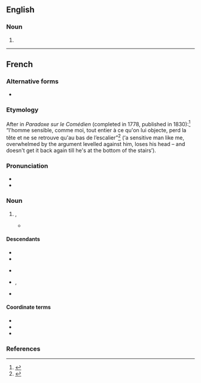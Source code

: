==English==

===Noun===
{{en-noun|-|head=esprit de l'escalier}}

# {{alternative form of|l'esprit de l'escalier|lang=en}}

----

==French==
{{wikipedia|lang=fr}}

===Alternative forms===
* {{alter|fr|esprit d'escalier}}

===Etymology===
After {{w|Denis Diderot|Diderot}} in ''Paradoxe sur le Comédien'' (completed in 1778, published in 1830):<ref>{{cite-book
|title={{w|The Oxford Dictionary of Quotations}}
|publisher={{w|Oxford University Press}}
|year=2004
|ISBN=0-19-860720-2}}</ref> “l'homme sensible, comme moi, tout entier à ce qu'on lui objecte, perd la tête et ne se retrouve qu'au bas de l’escalier”<ref>{{cite-book
|author={{w|Denis Diderot}}
|title=Paradoxe sur le Comédien
|year=1773, remanié en 1778
|section=Diderot II
|publisher=Classiques Larousse
|year_published=1934
|page=56}}</ref> (‘a sensitive man like me, overwhelmed by the argument levelled against him, loses his head – and doesn't get it back again till he's at the bottom of the stairs’).

===Pronunciation===
* {{fr-IPA}}
* {{rhymes|e|lang=fr}}

===Noun===
{{fr-noun|m|-|head=[[esprit]] [[de]] [[l']][[escalier]]}}

# {{l|en|l'esprit de l'escalier}}, {{l|en|staircase wit}}
#* {{quote-book
|year=1905
|author=Maurice Souriau
|title=Bernardin de Saint-Pierre d'après ses manuscrits
|page=52
|language=French
|passage=Est-ce de l''''esprit de l'escalier''', mais exaspéré par la rancune?}}

====Descendants====
{{desc-top}}
* {{desc|en|l'esprit de l'escalier|bor=1}}
* {{desc|en|staircase wit|calq=1}}
{{desc-mid}}
* {{desc|de|Treppenwitz|calq=1}}
* {{desc|es|espíritu del escalador|calq=1}}, {{l|es|ingenio de la escalera}} {{qualifier|calque}}
* {{desc|yi|טרעפּווערטער|calq=1}}
{{desc-bottom}}

====Coordinate terms====
* {{l|fr|bon mot}}
* {{l|fr|mot d'esprit}}
* {{l|fr|mot juste}}

===References===
<references/>